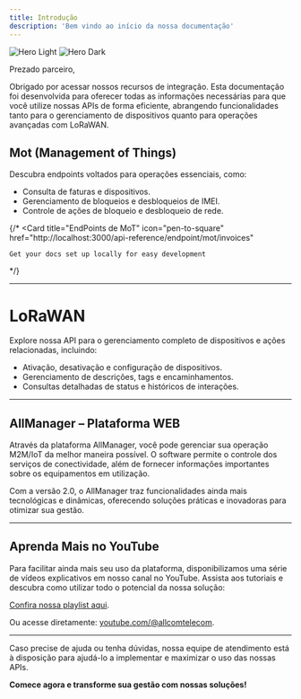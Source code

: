 ```yaml
---
title: Introdução
description: 'Bem vindo ao início da nossa documentação'
---
```


<img
  className="block dark:hidden"
  src="/images/logo-allcom-preto.png"
  alt="Hero Light"
/>
<img
  className="hidden dark:block"
  src="/images/logo-allcom-branco.png"
  alt="Hero Dark"
/>

Prezado parceiro,

Obrigado por acessar nossos recursos de integração. Esta documentação foi desenvolvida para oferecer todas as informações necessárias para que você utilize nossas APIs de forma eficiente, abrangendo funcionalidades tanto para o gerenciamento de dispositivos quanto para operações avançadas com LoRaWAN.

## Mot (Management of Things)

Descubra endpoints voltados para operações essenciais, como:

- Consulta de faturas e dispositivos.
- Gerenciamento de bloqueios e desbloqueios de IMEI.
- Controle de ações de bloqueio e desbloqueio de rede.

{/* <CardGroup cols={1}>
  <Card
    title="EndPoints de MoT"
    icon="pen-to-square"
    href="http://localhost:3000/api-reference/endpoint/mot/invoices"
  >
    Get your docs set up locally for easy development
  </Card>
</CardGroup> */}

---

# LoRaWAN

Explore nossa API para o gerenciamento completo de dispositivos e ações relacionadas, incluindo:

- Ativação, desativação e configuração de dispositivos.
- Gerenciamento de descrições, tags e encaminhamentos.
- Consultas detalhadas de status e históricos de interações.

---

## AllManager – Plataforma WEB

Através da plataforma AllManager, você pode gerenciar sua operação M2M/IoT da melhor maneira possível. O software permite o controle dos serviços de conectividade, além de fornecer informações importantes sobre os equipamentos em utilização.

Com a versão 2.0, o AllManager traz funcionalidades ainda mais tecnológicas e dinâmicas, oferecendo soluções práticas e inovadoras para otimizar sua gestão.

---

## Aprenda Mais no YouTube

Para facilitar ainda mais seu uso da plataforma, disponibilizamos uma série de vídeos explicativos em nosso canal no YouTube. Assista aos tutoriais e descubra como utilizar todo o potencial da nossa solução:

[Confira nossa playlist aqui](https://www.youtube.com/@allcomtelecom).

Ou acesse diretamente: [youtube.com/@allcomtelecom](https://www.youtube.com/@allcomtelecom).

---

Caso precise de ajuda ou tenha dúvidas, nossa equipe de atendimento está à disposição para ajudá-lo a implementar e maximizar o uso das nossas APIs.

**Comece agora e transforme sua gestão com nossas soluções!**

